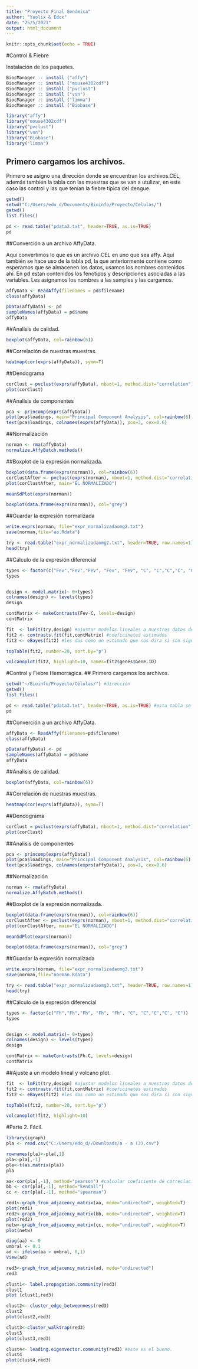 ---
title: "Proyecto Final Genómica"
author: "Yaolix & Edox"
date: "25/5/2021"
output: html_document
---

```{r setup, include=FALSE}
knitr::opts_chunk$set(echo = TRUE)
```

#Control & Fiebre

Instalación de los paquetes. 
```{r cars}
BiocManager :: install ("affy")
BiocManager :: install ("mouse4302cdf")
BiocManager :: install ("pvclust")
BiocManager :: install ("vsn")
BiocManager :: install ("limma")
BiocManager :: install ("Biobase")

library("affy")
library("mouse4302cdf")
library("pvclust")
library("vsn")
library("Biobase")
library("limma") 
```

## Primero cargamos los archivos. 
Primero se asigno una dirección donde se encuentran los archivos.CEL, además también la tabla con las muestras que se van a utulizar, en este caso las control y las que tenían la fiebre típica del dengue. 
```{r}
getwd()
setwd("C:/Users/edo_d/Documents/Bioinfo/Proyecto/Celulas/") 
getwd()
list.files()

pd <- read.table("pdata2.txt", header=TRUE, as.is=TRUE) 
pd

```


##Converción a un archivo AffyData. 

Aquí convertimos lo que es un archivo CEL en uno que sea affy. Aquí también se hace uso de la tabla pd, la que anteriormente contiene como esperamos que se almacenen los datos, usamos los nombres contenidos ahí. En pd estan contenidos los fenotipos y descripciones asociadas a las variables. Les asignamos los nombres a las samples y las cargamos. 
```{r pressure, echo=FALSE}
affyData <- ReadAffy(filenames = pd$filename)
class(affyData)

pData(affyData) <- pd
sampleNames(affyData) = pd$name
affyData

```

##Analisis de calidad.

```{r pressure, echo=FALSE}
boxplot(affyData, col=rainbow(6))
```

##Correlación de nuestras muestras.
```{r pressure, echo=FALSE}
heatmap(cor(exprs(affyData)), symm=T)
```

##Dendograma 
```{r pressure, echo=FALSE}
corClust = pvclust(exprs(affyData), nboot=1, method.dist="correlation")
plot(corClust)

```

##Analisis de componentes
```{r pressure, echo=FALSE}
pca <- princomp(exprs(affyData))
plot(pca$loadings, main="Principal Component Analysis", col=rainbow(6),  pch=9, cex=2)
text(pca$loadings, colnames(exprs(affyData)), pos=3, cex=0.6)
```

##Normalización 
```{r pressure, echo=FALSE}
norman <- rma(affyData)
normalize.AffyBatch.methods()
```

##Boxplot de la expresión normalizada. 
```{r pressure, echo=FALSE}
boxplot(data.frame(exprs(norman)), col=rainbow(6))
corClustAfter <- pvclust(exprs(norman), nboot=1, method.dist="correlation")
plot(corClustAfter, main="EL NORMALIZADO")

meanSdPlot(exprs(norman))

boxplot(data.frame(exprs(norman)), col="grey")
```

##Guardar la expresión normalizada
```{r pressure, echo=FALSE}
write.exprs(norman, file="expr_normalizadaomg2.txt")
save(norman,file="aa.Rdata")
```

```{r pressure, echo=FALSE}
try <- read.table("expr_normalizadaomg2.txt", header=TRUE, row.names=1)
head(try)
```

##Cálculo de la expresión diferencial
```{r pressure, echo=FALSE}
types <- factor(c("Fev","Fev","Fev", "Fev", "Fev", "C", "C","C","C", "C"))
types


design <- model.matrix(~ 0+types)
colnames(design) <- levels(types)
design

contMatrix <- makeContrasts(Fev-C, levels=design)
contMatrix
```



```{r pressure, echo=FALSE}
fit  <- lmFit(try,design) #ajustar modelos lineales a nuestros datos de expresión
fit2 <- contrasts.fit(fit,contMatrix) #coeficinetes estimados
fit2 <- eBayes(fit2) #les das como un estimado que nos dira si son significativamente diferent

topTable(fit2, number=20, sort.by="p")

volcanoplot(fit2, highlight=10, names=fit2$genes$Gene.ID)
```




#Control y Fiebre Hemorragica. 
## Primero cargamos los archivos. 

```{r}
setwd("~/Bioinfo/Proyecto/Células/") #dirección 
getwd()
list.files()

pd <- read.table("pdata3.txt", header=TRUE, as.is=TRUE) #esta tabla se relizó en un archivo de texto. 
pd

```

##Converción a un archivo AffyData. 

```{r}
affyData <- ReadAffy(filenames=pd$filename)
class(affyData)

pData(affyData) <- pd
sampleNames(affyData) = pd$name
affyData

```

##Analisis de calidad.

```{r pressure, echo=FALSE}
boxplot(affyData, col=rainbow(6))
```

##Correlación de nuestras muestras.
```{r pressure, echo=FALSE}
heatmap(cor(exprs(affyData)), symm=T)
```

##Dendograma 
```{r pressure, echo=FALSE}
corClust = pvclust(exprs(affyData), nboot=1, method.dist="correlation")
plot(corClust)

```

##Analisis de componentes
```{r pressure, echo=FALSE}
pca <- princomp(exprs(affyData))
plot(pca$loadings, main="Principal Component Analysis", col=rainbow(6),  pch=9, cex=2)
text(pca$loadings, colnames(exprs(affyData)), pos=3, cex=0.6)
```

##Normalización 
```{r pressure, echo=FALSE}
norman <- rma(affyData)
normalize.AffyBatch.methods()
```

##Boxplot de la expresión normalizada. 
```{r pressure, echo=FALSE}
boxplot(data.frame(exprs(norman)), col=rainbow(6))
corClustAfter <- pvclust(exprs(norman), nboot=1, method.dist="correlation")
plot(corClustAfter, main="EL NORMALIZADO")

meanSdPlot(exprs(norman))

boxplot(data.frame(exprs(norman)), col="grey")
```

##Guardar la expresión normalizada
```{r pressure, echo=FALSE}
write.exprs(norman, file="expr_normalizadaomg3.txt")
save(norman,file="norman.Rdata")
```

```{r pressure, echo=FALSE}
try <- read.table("expr_normalizadaomg3.txt", header=TRUE, row.names=1)
head(try)
```

##Cálculo de la expresión diferencial
```{r pressure, echo=FALSE}
types <- factor(c("Fh","Fh","Fh", "Fh", "Fh", "C", "C","C","C", "C"))
types


design <- model.matrix(~ 0+types)
colnames(design) <- levels(types)
design

contMatrix <- makeContrasts(Fh-C, levels=design)
contMatrix
```

##Ajuste a un modelo lineal y volcano plot. 
```{r pressure, echo=FALSE}
fit  <- lmFit(try,design) #ajustar modelos lineales a nuestros datos de expresión
fit2 <- contrasts.fit(fit,contMatrix) #coeficinetes estimados
fit2 <- eBayes(fit2) #les das como un estimado que nos dira si son significativamente diferent

topTable(fit2, number=20, sort.by="p")

volcanoplot(fit2, highlight=10)
```








#Parte 2. Fácil.
```{r pressure, echo=FALSE}
library(igraph)
pla <- read.csv("C:/Users/edo_d//Downloads/a - a (3).csv")
```

```{r pressure, echo=FALSE}
rownames(pla)<-pla[,1]
pla<-pla[,-1]
pla<-t(as.matrix(pla))
pla
```

```{r pressure, echo=FALSE}
aa<-cor(pla[,-1], method="pearson") #calcular coeficiente de correclación
bb <- cor(pla[,-1], method="kendall")
cc <- cor(pla[,-1], method="spearman")
```

```{r pressure, echo=FALSE}
red1<-graph_from_adjacency_matrix(aa, mode="undirected", weighted=T)
plot(red1)
red2<-graph_from_adjacency_matrix(bb, mode="undirected", weighted=T)
plot(red2)
netw<-graph_from_adjacency_matrix(cc, mode="undirected", weighted=T)
plot(netw)
```

```{r pressure, echo=FALSE}
diag(aa) <- 0
umbral <- 0.1
ad <- ifelse(aa > umbral, 0,1)
View(ad)
```

```{r pressure, echo=FALSE}
red3<-graph_from_adjacency_matrix(ad, mode="undirected")
red3

clust1<- label.propagation.community(red3)
clust1
plot (clust1,red3)

clust2<- cluster_edge_betweenness(red3)
clust2
plot(clust2,red3)

clust3<-cluster_walktrap(red3)
clust3
plot(clust3,red3)

clust4<- leading.eigenvector.community(red3) #este es el bueno. 
clust4
plot(clust4,red3)
```


















































